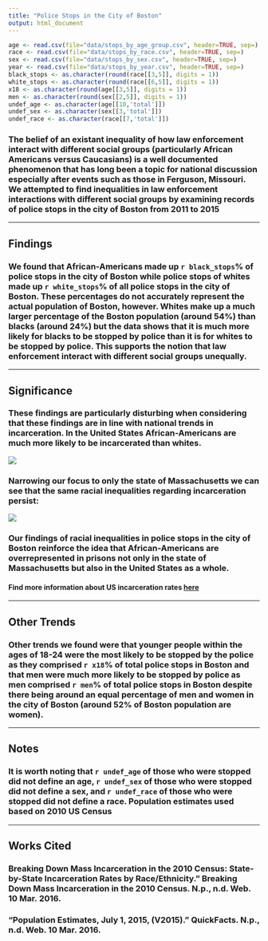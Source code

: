 ```yaml
---
title: "Police Stops in the City of Boston"
output: html_document
---
```


```r
age <- read.csv(file="data/stops_by_age_group.csv", header=TRUE, sep=)
race <- read.csv(file="data/stops_by_race.csv", header=TRUE, sep=)
sex <- read.csv(file="data/stops_by_sex.csv", header=TRUE, sep=)
year <- read.csv(file="data/stops_by_year.csv", header=TRUE, sep=)
black_stops <- as.character(round(race[[3,5]], digits = 1))
white_stops <- as.character(round(race[[6,5]], digits = 1))
x18 <- as.character(round(age[[3,5]], digits = 1))
men <- as.character(round(sex[[2,5]], digits = 1))
undef_age <- as.character(age[[10,'total']])
undef_sex <- as.character(sex[[3,'total']])
undef_race <- as.character(race[[7,'total']])
```

### The belief of an existant inequality of how law enforcement interact with different social groups (particularly African Americans versus Caucasians) is a well documented phenomenon that has long been a topic for national discussion especially after events such as those in Ferguson, Missouri. We attempted to find inequalities in law enforcement interactions with different social groups by examining records of police stops in the city of Boston from 2011 to 2015
***
## **Findings**
### We found that African-Americans made up `r black_stops`% of police stops in the city of Boston while police stops of whites made up `r white_stops`% of all police stops in the city of Boston. These percentages do not accurately represent the actual population of Boston, however. Whites make up a much larger percentage of the Boston population (around 54%) than blacks (around 24%) but the data shows that it is much more likely for blacks to be stopped by police than it is for whites to be stopped by police. This supports the notion that law enforcement interact with different social groups unequally.
***
## **Significance**
### These findings are particularly disturbing when considering that these findings are in line with national trends in incarceration. In the United States African-Americans are much more likely to be incarcerated than whites.
![](img/raceinc.jpg)

### Narrowing our focus to only the state of Massachusetts we can see that the same racial inequalities regarding incarceration persist:
![](img/MA_Rates_2010.jpg)

### Our findings of racial inequalities in police stops in the city of Boston reinforce the idea that African-Americans are overrepresented in prisons not only in the state of Massachusetts but also in the United States as a whole.
#### Find more information about US incarceration rates [here](http://www.prisonpolicy.org/reports/rates.html)
***
## **Other Trends**
### Other trends we found were that younger people within the ages of 18-24 were the most likely to be stopped by the police as they comprised `r x18`% of total police stops in Boston and that men were much more likely to be stopped by police as men comprised `r men`% of total police stops in Boston despite there being around an equal percentage of men and women in the city of Boston (around 52% of Boston population are women).
***
## **Notes**
### It is worth noting that `r undef_age` of those who were stopped did not define an age, `r undef_sex` of those who were stopped did not define a sex, and `r undef_race` of those who were stopped did not define a race. Population estimates used based on 2010 US Census
***
## **Works Cited**
### Breaking Down Mass Incarceration in the 2010 Census: State-by-State Incarceration Rates by Race/Ethnicity." Breaking Down Mass Incarceration in the 2010 Census. N.p., n.d. Web. 10 Mar. 2016.
### "Population Estimates, July 1, 2015, (V2015)." QuickFacts. N.p., n.d. Web. 10 Mar. 2016.